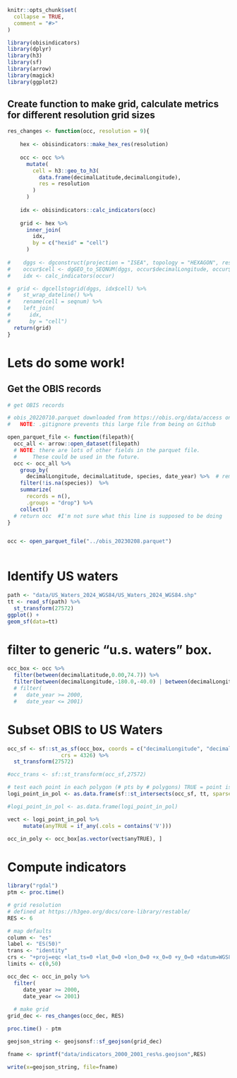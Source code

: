```r
knitr::opts_chunk$set(
  collapse = TRUE,
  comment = "#>"
)
```

```r
library(obisindicators)
library(dplyr)
library(h3)
library(sf)
library(arrow)
library(magick)
library(ggplot2)
```


## Create function to make grid, calculate metrics for different resolution grid sizes

```r
res_changes <- function(occ, resolution = 9){
  
    hex <- obisindicators::make_hex_res(resolution)
    
    occ <- occ %>%
      mutate(
        cell = h3::geo_to_h3(
          data.frame(decimalLatitude,decimalLongitude),
          res = resolution
        )
      )
     
    idx <- obisindicators::calc_indicators(occ)
    
    grid <- hex %>%
      inner_join(
        idx,
        by = c("hexid" = "cell")
      )
    
#    dggs <- dgconstruct(projection = "ISEA", topology = "HEXAGON", res = resolution)
#    occur$cell <- dgGEO_to_SEQNUM(dggs, occur$decimalLongitude, occur$decimalLatitude)[["seqnum"]]
#    idx <- calc_indicators(occur)

#  grid <- dgcellstogrid(dggs, idx$cell) %>%
#    st_wrap_dateline() %>%
#    rename(cell = seqnum) %>%
#    left_join(
#      idx,
#      by = "cell")
  return(grid)
}
```

# Lets do some work!

## Get the OBIS records
```r
# get OBIS records

# obis_20220710.parquet downloaded from https://obis.org/data/access on 2022-09-06
#   NOTE: .gitignore prevents this large file from being on Github

open_parquet_file <- function(filepath){
  occ_all <- arrow::open_dataset(filepath)
  # NOTE: there are lots of other fields in the parquet file.
  #     These could be used in the future.
  occ <- occ_all %>%
    group_by(
      decimalLongitude, decimalLatitude, species, date_year) %>%  # remove duplicate rows
    filter(!is.na(species))  %>%
    summarize(
      records = n(),
      .groups = "drop") %>%
    collect()
  # return occ  #I'm not sure what this line is supposed to be doing
}


occ <- open_parquet_file("../obis_20230208.parquet")
    
```

# Identify US waters
```r

path <- "data/US_Waters_2024_WGS84/US_Waters_2024_WGS84.shp"
tt <- read_sf(path) %>%
  st_transform(27572)
ggplot() +
geom_sf(data=tt)
```
# filter to generic "u.s. waters" box.
```r
occ_box <- occ %>%
  filter(between(decimalLatitude,0.00,74.7)) %>%
  filter(between(decimalLongitude,-180.0,-40.0) | between(decimalLongitude,160.0,180.0))  
  # filter(
  #   date_year >= 2000,
  #   date_year <= 2001)
```


# Subset OBIS to US Waters
```r
occ_sf <- sf::st_as_sf(occ_box, coords = c("decimalLongitude", "decimalLatitude"), 
                 crs = 4326) %>%
  st_transform(27572)

#occ_trans <- sf::st_transform(occ_sf,27572)

# test each point in each polygon (# pts by # polygons) TRUE = point is in polygon
logi_point_in_pol <- as.data.frame(sf::st_intersects(occ_sf, tt, sparse = FALSE))

#logi_point_in_pol <- as.data.frame(logi_point_in_pol)

vect <- logi_point_in_pol %>%
     mutate(anyTRUE = if_any(.cols = contains('V')))

occ_in_poly <- occ_box[as.vector(vect$anyTRUE), ]
```



# Compute indicators

```r
library("rgdal")
ptm <- proc.time()

# grid resolution
# defined at https://h3geo.org/docs/core-library/restable/
RES <- 6

# map defaults
column <- "es"
label <- "ES(50)"
trans <- "identity"
crs <- "+proj=eqc +lat_ts=0 +lat_0=0 +lon_0=0 +x_0=0 +y_0=0 +datum=WGS84 +units=m +no_defs +type=crs"
limits <- c(0,50)

occ_dec <- occ_in_poly %>%
  filter(
     date_year >= 2000,
     date_year <= 2001)
  
  # make grid
grid_dec <- res_changes(occ_dec, RES)

proc.time() - ptm

geojson_string <- geojsonsf::sf_geojson(grid_dec)

fname <- sprintf("data/indicators_2000_2001_res%s.geojson",RES)

write(x=geojson_string, file=fname)
```